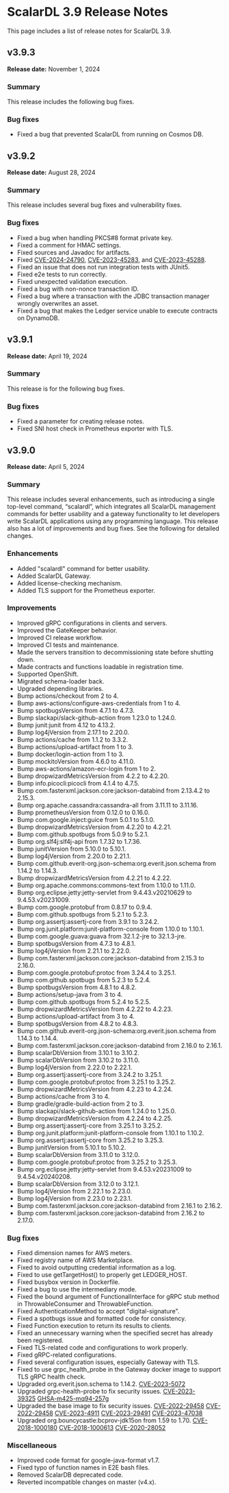 # ScalarDL 3.9 Release Notes

This page includes a list of release notes for ScalarDL 3.9.

## v3.9.3

**Release date:** November 1, 2024

### Summary

This release includes the following bug fixes.

### Bug fixes

- Fixed a bug that prevented ScalarDL from running on Cosmos DB.

## v3.9.2

**Release date:** August 28, 2024

### Summary

This release includes several bug fixes and vulnerability fixes.

### Bug fixes

- Fixed a bug when handling PKCS#8 format private key.
- Fixed a comment for HMAC settings.
- Fixed sources and Javadoc for artifacts.
- Fixed [CVE-2024-24790](https://github.com/advisories/GHSA-49gw-vxvf-fc2g "CVE-2024-24790"), [CVE-2023-45283](https://github.com/advisories/GHSA-vvjp-q62m-2vph "CVE-2023-45283"), and [CVE-2023-45288](https://github.com/advisories/GHSA-4v7x-pqxf-cx7m "CVE-2023-45288").
- Fixed an issue that does not run integration tests with JUnit5.
- Fixed e2e tests to run correctly.
- Fixed unexpected validation execution.
- Fixed a bug with non-nonce transaction ID.
- Fixed a bug where a transaction with the JDBC transaction manager wrongly overwrites an asset.
- Fixed a bug that makes the Ledger service unable to execute contracts on DynamoDB.

## v3.9.1

**Release date:** April 19, 2024

### Summary

This release is for the following bug fixes.

### Bug fixes

- Fixed a parameter for creating release notes.
- Fixed SNI host check in Prometheus exporter with TLS.

## v3.9.0

**Release date:** April 5, 2024

### Summary

This release includes several enhancements, such as introducing a single top-level command, “scalardl”, which integrates all ScalarDL management commands for better usability and a gateway functionality to let developers write ScalarDL applications using any programming language. This release also has a lot of improvements and bug fixes. See the following for detailed changes.

### Enhancements

- Added "scalardl" command for better usability.
- Added ScalarDL Gateway.
- Added license-checking mechanism.
- Added TLS support for the Prometheus exporter.

### Improvements

- Improved gRPC configurations in clients and servers.
- Improved the GateKeeper behavior.
- Improved CI release workflow.
- Improved CI tests and maintenance.
- Made the servers transition to decommissioning state before shutting down.
- Made contracts and functions loadable in registration time.
- Supported OpenShift.
- Migrated schema-loader back.
- Upgraded depending libraries.
- Bump actions/checkout from 2 to 4.
- Bump aws-actions/configure-aws-credentials from 1 to 4.
- Bump spotbugsVersion from 4.7.1 to 4.7.3.
- Bump slackapi/slack-github-action from 1.23.0 to 1.24.0.
- Bump junit:junit from 4.12 to 4.13.2.
- Bump log4jVersion from 2.17.1 to 2.20.0.
- Bump actions/cache from 1.1.2 to 3.3.2.
- Bump actions/upload-artifact from 1 to 3.
- Bump docker/login-action from 1 to 3.
- Bump mockitoVersion from 4.6.0 to 4.11.0.
- Bump aws-actions/amazon-ecr-login from 1 to 2.
- Bump dropwizardMetricsVersion from 4.2.2 to 4.2.20.
- Bump info.picocli:picocli from 4.1.4 to 4.7.5.
- Bump com.fasterxml.jackson.core:jackson-databind from 2.13.4.2 to 2.15.3.
- Bump org.apache.cassandra:cassandra-all from 3.11.11 to 3.11.16.
- Bump prometheusVersion from 0.12.0 to 0.16.0.
- Bump com.google.inject:guice from 5.0.1 to 5.1.0.
- Bump dropwizardMetricsVersion from 4.2.20 to 4.2.21.
- Bump com.github.spotbugs from 5.0.9 to 5.2.1.
- Bump org.slf4j:slf4j-api from 1.7.32 to 1.7.36.
- Bump junitVersion from 5.10.0 to 5.10.1.
- Bump log4jVersion from 2.20.0 to 2.21.1.
- Bump com.github.everit-org.json-schema:org.everit.json.schema from 1.14.2 to 1.14.3.
- Bump dropwizardMetricsVersion from 4.2.21 to 4.2.22.
- Bump org.apache.commons:commons-text from 1.10.0 to 1.11.0.
- Bump org.eclipse.jetty:jetty-servlet from 9.4.43.v20210629 to 9.4.53.v20231009.
- Bump com.google.protobuf from 0.8.17 to 0.9.4.
- Bump com.github.spotbugs from 5.2.1 to 5.2.3.
- Bump org.assertj:assertj-core from 3.9.1 to 3.24.2.
- Bump org.junit.platform:junit-platform-console from 1.10.0 to 1.10.1.
- Bump com.google.guava:guava from 32.1.2-jre to 32.1.3-jre.
- Bump spotbugsVersion from 4.7.3 to 4.8.1.
- Bump log4jVersion from 2.21.1 to 2.22.0.
- Bump com.fasterxml.jackson.core:jackson-databind from 2.15.3 to 2.16.0.
- Bump com.google.protobuf:protoc from 3.24.4 to 3.25.1.
- Bump com.github.spotbugs from 5.2.3 to 5.2.4.
- Bump spotbugsVersion from 4.8.1 to 4.8.2.
- Bump actions/setup-java from 3 to 4.
- Bump com.github.spotbugs from 5.2.4 to 5.2.5.
- Bump dropwizardMetricsVersion from 4.2.22 to 4.2.23.
- Bump actions/upload-artifact from 3 to 4.
- Bump spotbugsVersion from 4.8.2 to 4.8.3.
- Bump com.github.everit-org.json-schema:org.everit.json.schema from 1.14.3 to 1.14.4.
- Bump com.fasterxml.jackson.core:jackson-databind from 2.16.0 to 2.16.1.
- Bump scalarDbVersion from 3.10.1 to 3.10.2.
- Bump scalarDbVersion from 3.10.2 to 3.11.0.
- Bump log4jVersion from 2.22.0 to 2.22.1.
- Bump org.assertj:assertj-core from 3.24.2 to 3.25.1.
- Bump com.google.protobuf:protoc from 3.25.1 to 3.25.2.
- Bump dropwizardMetricsVersion from 4.2.23 to 4.2.24.
- Bump actions/cache from 3 to 4.
- Bump gradle/gradle-build-action from 2 to 3.
- Bump slackapi/slack-github-action from 1.24.0 to 1.25.0.
- Bump dropwizardMetricsVersion from 4.2.24 to 4.2.25.
- Bump org.assertj:assertj-core from 3.25.1 to 3.25.2.
- Bump org.junit.platform:junit-platform-console from 1.10.1 to 1.10.2.
- Bump org.assertj:assertj-core from 3.25.2 to 3.25.3.
- Bump junitVersion from 5.10.1 to 5.10.2.
- Bump scalarDbVersion from 3.11.0 to 3.12.0.
- Bump com.google.protobuf:protoc from 3.25.2 to 3.25.3.
- Bump org.eclipse.jetty:jetty-servlet from 9.4.53.v20231009 to 9.4.54.v20240208.
- Bump scalarDbVersion from 3.12.0 to 3.12.1.
- Bump log4jVersion from 2.22.1 to 2.23.0.
- Bump log4jVersion from 2.23.0 to 2.23.1.
- Bump com.fasterxml.jackson.core:jackson-databind from 2.16.1 to 2.16.2.
- Bump com.fasterxml.jackson.core:jackson-databind from 2.16.2 to 2.17.0.

### Bug fixes

- Fixed dimension names for AWS meters.
- Fixed registry name of AWS Marketplace.
- Fixed to avoid outputting credential information as a log.
- Fixed to use getTargetHost() to properly get LEDGER_HOST.
- Fixed busybox version in Dockerfile.
- Fixed a bug to use the intermediary mode.
- Fixed the bound argument of FunctionalInterface for gRPC stub method in ThrowableConsumer and ThrowableFunction.
- Fixed AuthenticationMethod to accept "digital-signature".
- Fixed a spotbugs issue and formatted code for consistency.
- Fixed Function execution to return its results to clients.
- Fixed an unnecessary warning when the specified secret has already been registered.
- Fixed TLS-related code and configurations to work properly.
- Fixed gRPC-related configurations.
- Fixed several configuration issues, especially Gateway with TLS.
- Fixed to use grpc_health_probe in the Gateway docker image to support TLS gRPC health check.
- Upgraded org.everit.json.schema to 1.14.2. [CVE-2023-5072](https://github.com/advisories/GHSA-4jq9-2xhw-jpx7 "CVE-2023-5072")
- Upgraded grpc-health-probe to fix security issues. [CVE-2023-39325](https://github.com/advisories/GHSA-4374-p667-p6c8 "CVE-2023-39325") [GHSA-m425-mq94-257g](https://github.com/advisories/GHSA-m425-mq94-257g "GHSA-m425-mq94-257g")
- Upgraded the base image to fix security issues. [CVE-2022-29458](https://github.com/advisories/GHSA-jh4f-5j2m-4v9c "CVE-2022-29458") [CVE-2022-29458](https://github.com/advisories/GHSA-jh4f-5j2m-4v9c "CVE-2022-29458") [CVE-2023-4911](https://github.com/advisories/GHSA-m77w-6vjw-wh2f "CVE-2023-4911") [CVE-2023-29491](https://github.com/advisories/GHSA-vh2x-5rx6-qqhv "CVE-2023-29491") [CVE-2023-47038](https://github.com/advisories/GHSA-96fh-9q43-rmjh "CVE-2023-47038")
- Upgraded org.bouncycastle:bcprov-jdk15on from 1.59 to 1.70. [CVE-2018-1000180](https://github.com/advisories/GHSA-xqj7-j8j5-f2xr "CVE-2018-1000180") [CVE-2018-1000613](https://github.com/advisories/GHSA-4446-656p-f54g "CVE-2018-1000613") [CVE-2020-28052](https://github.com/advisories/GHSA-73xv-w5gp-frxh "CVE-2020-28052")

### Miscellaneous

- Improved code format for google-java-format v1.7.
- Fixed typo of function names in E2E bash files.
- Removed ScalarDB deprecated code.
- Reverted incompatible changes on master (v4.x).
